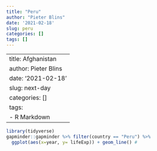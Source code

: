 ```yaml
---
title: "Peru"
author: "Pieter Blins"
date: '2021-02-18'
slug: peru
categories: []
tags: []
---
```


---
title: Afghanistan
author: Pieter Blins
date: '2021-02-18'
slug: next-day
categories: []
tags:
  - R Markdown
---


```r
library(tidyverse)
gapminder::gapminder %>% filter(country == "Peru") %>% 
  ggplot(aes(x=year, y= lifeExp)) + geom_line() #
```
